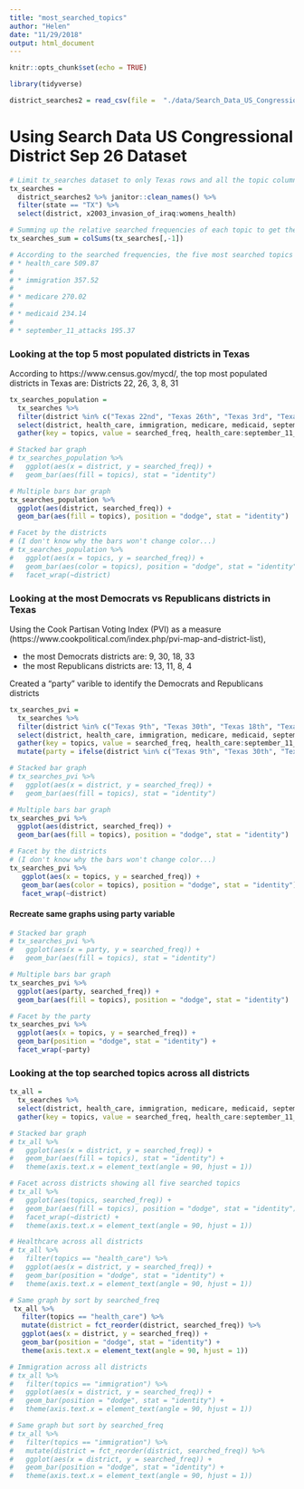 ```yaml
---
title: "most_searched_topics"
author: "Helen"
date: "11/29/2018"
output: html_document
---
```


```r
knitr::opts_chunk$set(echo = TRUE)
```

```r
library(tidyverse)
```

```r
district_searches2 = read_csv(file =  "./data/Search_Data_US_Congressional_District_26Sep2018.csv")
```

# Using Search Data US Congressional District Sep 26 Dataset 

```r
# Limit tx_searches dataset to only Texas rows and all the topic columns
tx_searches = 
  district_searches2 %>% janitor::clean_names() %>% 
  filter(state == "TX") %>% 
  select(district, x2003_invasion_of_iraq:womens_health)
```

```r
# Summing up the relative searched frequencies of each topic to get the 5 most searched topics in Texas 
tx_searches_sum = colSums(tx_searches[,-1])

# According to the searched frequencies, the five most searched topics are:
# * health_care 509.87
# 
# * immigration 357.52
# 
# * medicare 270.02
# 
# * medicaid 234.14
# 
# * september_11_attacks 195.37 
```



### Looking at the top 5 most populated districts in Texas
According to https://www.census.gov/mycd/, the top most populated districts in Texas are: Districts 22, 26, 3, 8, 31 

```r
tx_searches_population = 
  tx_searches %>% 
  filter(district %in% c("Texas 22nd", "Texas 26th", "Texas 3rd", "Texas 8th", "Texas 31st")) %>%
  select(district, health_care, immigration, medicare, medicaid, september_11_attacks) %>% 
  gather(key = topics, value = searched_freq, health_care:september_11_attacks) 
```


```r
# Stacked bar graph
# tx_searches_population %>% 
#   ggplot(aes(x = district, y = searched_freq)) +
#   geom_bar(aes(fill = topics), stat = "identity") 
```


```r
# Multiple bars bar graph
tx_searches_population %>%
  ggplot(aes(district, searched_freq)) +   
  geom_bar(aes(fill = topics), position = "dodge", stat = "identity")
```


```r
# Facet by the districts
# (I don't know why the bars won't change color...)
# tx_searches_population %>%
#   ggplot(aes(x = topics, y = searched_freq)) +   
#   geom_bar(aes(color = topics), position = "dodge", stat = "identity") +
#   facet_wrap(~district)
```

### Looking at the most Democrats vs Republicans districts in Texas

Using the Cook Partisan Voting Index (PVI) as a measure (https://www.cookpolitical.com/index.php/pvi-map-and-district-list), 

* the most Democrats districts are: 9, 30, 18, 33
* the most Republicans districts are: 13, 11, 8, 4

Created a "party" varible to identify the Democrats and Republicans districts
```r
tx_searches_pvi = 
  tx_searches %>% 
  filter(district %in% c("Texas 9th", "Texas 30th", "Texas 18th", "Texas 33rd", "Texas 13th", "Texas 11th", "Texas 8th", "Texas 4th")) %>%
  select(district, health_care, immigration, medicare, medicaid, september_11_attacks) %>% 
  gather(key = topics, value = searched_freq, health_care:september_11_attacks) %>% 
  mutate(party = ifelse(district %in% c("Texas 9th", "Texas 30th", "Texas 18th", "Texas 33rd"), "Democrats", "Republicans"))
```


```r
# Stacked bar graph
# tx_searches_pvi %>% 
#   ggplot(aes(x = district, y = searched_freq)) +
#   geom_bar(aes(fill = topics), stat = "identity") 
```

```r
# Multiple bars bar graph
tx_searches_pvi %>%
  ggplot(aes(district, searched_freq)) +   
  geom_bar(aes(fill = topics), position = "dodge", stat = "identity")
```


```r
# Facet by the districts
# (I don't know why the bars won't change color...)
tx_searches_pvi %>%
   ggplot(aes(x = topics, y = searched_freq)) +   
   geom_bar(aes(color = topics), position = "dodge", stat = "identity") +
   facet_wrap(~district)
```

#### Recreate same graphs using party variable 


```r
# Stacked bar graph
# tx_searches_pvi %>% 
#   ggplot(aes(x = party, y = searched_freq)) +
#   geom_bar(aes(fill = topics), stat = "identity") 
```


```r
# Multiple bars bar graph
tx_searches_pvi %>%
  ggplot(aes(party, searched_freq)) +   
  geom_bar(aes(fill = topics), position = "dodge", stat = "identity")
```


```r
# Facet by the party
tx_searches_pvi %>%
  ggplot(aes(x = topics, y = searched_freq)) +   
  geom_bar(position = "dodge", stat = "identity") +
  facet_wrap(~party)
```

### Looking at the top searched topics across all districts 
```r
tx_all = 
  tx_searches %>% 
  select(district, health_care, immigration, medicare, medicaid, september_11_attacks) %>% 
  gather(key = topics, value = searched_freq, health_care:september_11_attacks) 
```


```r
# Stacked bar graph
# tx_all %>% 
#   ggplot(aes(x = district, y = searched_freq)) +
#   geom_bar(aes(fill = topics), stat = "identity") +
#   theme(axis.text.x = element_text(angle = 90, hjust = 1))
```

```r
# Facet across districts showing all five searched topics 
# tx_all %>%
#   ggplot(aes(topics, searched_freq)) +   
#   geom_bar(aes(fill = topics), position = "dodge", stat = "identity") +
#   facet_wrap(~district) +
#   theme(axis.text.x = element_text(angle = 90, hjust = 1))
```


```r
# Healthcare across all districts
# tx_all %>%
#   filter(topics == "health_care") %>%
#   ggplot(aes(x = district, y = searched_freq)) +   
#   geom_bar(position = "dodge", stat = "identity") +
#   theme(axis.text.x = element_text(angle = 90, hjust = 1))
```


```r
# Same graph by sort by searched_freq
 tx_all %>%
   filter(topics == "health_care") %>%
   mutate(district = fct_reorder(district, searched_freq)) %>% 
   ggplot(aes(x = district, y = searched_freq)) +   
   geom_bar(position = "dodge", stat = "identity") +
   theme(axis.text.x = element_text(angle = 90, hjust = 1))
```

```r
# Immigration across all districts 
# tx_all %>%
#   filter(topics == "immigration") %>%
#   ggplot(aes(x = district, y = searched_freq)) +   
#   geom_bar(position = "dodge", stat = "identity") +
#   theme(axis.text.x = element_text(angle = 90, hjust = 1))
```

```r
# Same graph but sort by searched_freq
# tx_all %>%
#   filter(topics == "immigration") %>%
#   mutate(district = fct_reorder(district, searched_freq)) %>% 
#   ggplot(aes(x = district, y = searched_freq)) +   
#   geom_bar(position = "dodge", stat = "identity") +
#   theme(axis.text.x = element_text(angle = 90, hjust = 1))
```

